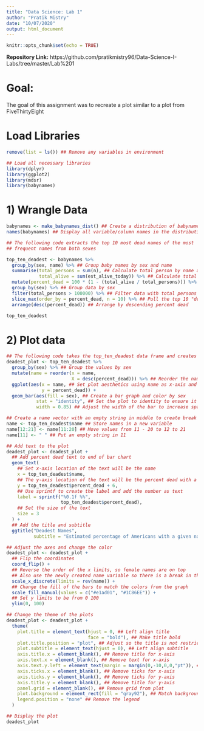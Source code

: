 ---
title: "Data Science: Lab 1"
author: "Pratik Mistry"
date: "10/07/2020"
output: html_document
---

```{r setup, include=FALSE}
knitr::opts_chunk$set(echo = TRUE)
```

**Repository Link:** https://github.com/pratikmistry96/Data-Science-I-Labs/tree/master/Lab%201

# Goal:
The goal of this assignment was to recreate a plot similar to a plot from FiveThirtyEight



# Load Libraries
```{r, message = FALSE}
remove(list = ls()) ## Remove any variables in environment

## Load all necessary libraries
library(dplyr)
library(ggplot2)
library(mdsr)
library(babynames)
```


# 1) Wrangle Data

```{r}
babynames <- make_babynames_dist() ## Create a distribution of babynames
names(babynames) ## Display all variable/column names in the distribution
```



```{r}
## The following code extracts the top 10 most dead names of the most
## frequent names from both sexes

top_ten_deadest <- babynames %>%
  group_by(sex, name) %>% ## Group baby names by sex and name
  summarise(total_persons = sum(n), ## Calculate total person by name and sex
            total_alive = sum(est_alive_today)) %>% ## Calculate total persons alive today by name and sex
  mutate(percent_dead = 100 * (1 - (total_alive / total_persons))) %>% ## Calculate the percent people dead
  group_by(sex) %>% ## Group data by sex
  filter(total_persons > 100000) %>% ## Filter data with total persons greater than 100000 for each sex
  slice_max(order_by = percent_dead, n = 10) %>% ## Pull the top 10 "deadest" for each sex
  arrange(desc(percent_dead)) ## Arrange by descending percent dead

top_ten_deadest
```

# 2) Plot data


```{r, fig.height = 5, fig.width = 5}
## The following code takes the top_ten_deadest data frame and creates a bar plot
deadest_plot <- top_ten_deadest %>%
  group_by(sex) %>% ## Group the values by sex
  mutate(name = reorder(x = name,
                        X = desc(percent_dead))) %>% ## Reorder the names by percent dead
  ggplot(aes(x = name, ## Set plot aesthetics using name as x-axis and percent dead for y axis
             y = percent_dead)) +
  geom_bar(aes(fill = sex), ## Create a bar graph and color by sex
           stat = "identity", ## Set the plot to identity to ensure it's not stacked
           width = 0.85) ## Adjust the width of the bar to increase spacing
```


```{r}
## Create a name vector with an empty string in middle to create break in graph
name <- top_ten_deadest$name ## Store names in a new variable
name[12:21] <- name[11:20] ## Move values from 11 - 20 to 12 to 21
name[11] <- " " ## Put an empty string in 11
```


```{r, fig.height = 5, fig.width = 5}
## Add text to the plot
deadest_plot <- deadest_plot +
  ## Add percent dead text to end of bar chart
  geom_text( 
    ## Set x-axis location of the text will be the name
    x = top_ten_deadest$name,
    ## The y-axis location of the text will be the percent dead with a buffer of 6
    y = top_ten_deadest$percent_dead + 6,
    ## Use sprintf to create the label and add the number as text
    label = sprintf("%0.1f %%", 
                    top_ten_deadest$percent_dead),
    ## Set the size of the text
    size = 3
  ) +
  ## Add the title and subtitle
  ggtitle("Deadest Names",
          subtitle = "Estimated percentage of Americans with a given name born\nsince 1900 who were dead as of Jan 1, 2014")
```


```{r, fig.height = 5, fig.width = 5}
## Adjust the axes and change the color
deadest_plot <- deadest_plot +
  ## Flip the coordinates
  coord_flip() +
  ## Reverse the order of the x limits, so female names are on top
  ## Also use the newly created name variable so there is a break in the graph
  scale_x_discrete(limits = rev(name)) +
  ## Change the fill of the bars to match the colors from the graph
  scale_fill_manual(values = c("#e1ad01", "#1C86EE")) +
  ## Set y limits to be from 0 100
  ylim(0, 100)
```


```{r, fig.height = 5, fig.width = 5}
## Change the theme of the plots
deadest_plot <- deadest_plot +
  theme(
    plot.title = element_text(hjust = 0, ## Left align title
                              face = "bold"), ## Make title bold
    plot.title.position = "plot", ## Adjust so the title is not restricted
    plot.subtitle = element_text(hjust = 0), ## Left align subtitle
    axis.title.x = element_blank(), ## Remove title for x-axis
    axis.text.x = element_blank(), ## Remove text for x-axis
    axis.text.y.left = element_text(margin = margin(0,-10,0,0,"pt")), ## Push test closer to bar
    axis.ticks.x = element_blank(), ## Remove ticks for x-axis
    axis.ticks.y = element_blank(), ## Remove ticks for y-axis
    axis.title.y = element_blank(), ## Remove title for y-axis
    panel.grid = element_blank(), ## Remove grid from plot
    plot.background = element_rect(fill = "gray92"), ## Match background color to plot
    legend.position = "none" ## Remove the legend
  )
```


```{r, fig.width = 5, fig.height = 6}
## Display the plot
deadest_plot
```

